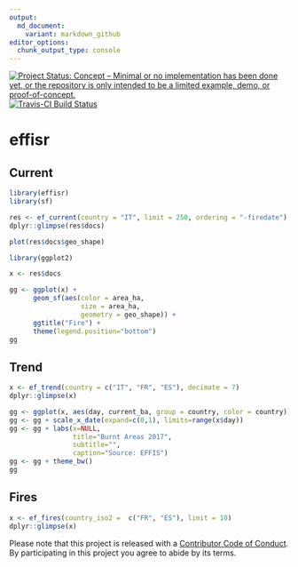 ```yaml
---
output:
  md_document:
    variant: markdown_github
editor_options:
  chunk_output_type: console
---
```


<!-- README.md is generated from README.Rmd. Please edit that file -->

[![Project Status: Concept – Minimal or no implementation has been done yet, or the repository is only intended to be a limited example, demo, or proof-of-concept.](http://www.repostatus.org/badges/latest/concept.svg)](http://www.repostatus.org/#concept)
[![Travis-CI Build Status](https://travis-ci.org/patperu/effisr.svg?branch=master)](https://travis-ci.org/patperu/effisr)


# effisr

## Current

```r

library(effisr)
library(sf)

res <- ef_current(country = "IT", limit = 250, ordering = "-firedate")
dplyr::glimpse(res$docs)

plot(res$docs$geo_shape)

```

```r

library(ggplot2)

x <- res$docs

gg <- ggplot(x) +
      geom_sf(aes(color = area_ha,
                  size = area_ha, 
                  geometry = geo_shape)) +
      ggtitle("Fire") +
      theme(legend.position="bottom") 
gg

```

## Trend

```r

x <- ef_trend(country = c("IT", "FR", "ES"), decimate = 7)
dplyr::glimpse(x)

gg <- ggplot(x, aes(day, current_ba, group = country, color = country)) + geom_line()
gg <- gg + scale_x_date(expand=c(0,1), limits=range(x$day))
gg <- gg + labs(x=NULL,
                title="Burnt Areas 2017",
                subtitle="",
                caption="Source: EFFIS")
gg <- gg + theme_bw()
gg

```

## Fires

```r

x <- ef_fires(country_iso2 =  c("FR", "ES"), limit = 10)
dplyr::glimpse(x)

```

Please note that this project is released with a [Contributor Code of Conduct](CONDUCT.md). By participating in this project you agree to abide by its terms.
